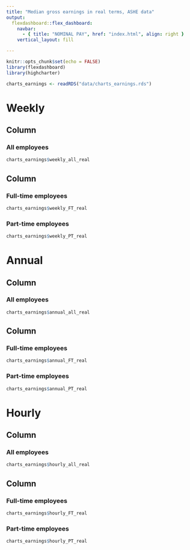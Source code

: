 ```yaml
---
title: "Median gross earnings in real terms, ASHE data"
output: 
  flexdashboard::flex_dashboard:
    navbar: 
      - { title: "NOMINAL PAY", href: "index.html", align: right }
    vertical_layout: fill

---
```


```r
knitr::opts_chunk$set(echo = FALSE)
library(flexdashboard)
library(highcharter)
```

```r

charts_earnings <- readRDS("data/charts_earnings.rds")

```

# Weekly

## Column

### All employees

```r

charts_earnings$weekly_all_real

```

## Column {.tabset}

### Full-time employees

```r

charts_earnings$weekly_FT_real

```

### Part-time employees

```r

charts_earnings$weekly_PT_real

```

# Annual

## Column

### All employees

```r

charts_earnings$annual_all_real

```

## Column {.tabset}

### Full-time employees

```r

charts_earnings$annual_FT_real

```

### Part-time employees

```r

charts_earnings$annual_PT_real

```

# Hourly

## Column

### All employees

```r

charts_earnings$hourly_all_real

```

## Column {.tabset}

### Full-time employees

```r

charts_earnings$hourly_FT_real

```

### Part-time employees

```r

charts_earnings$hourly_PT_real

```
